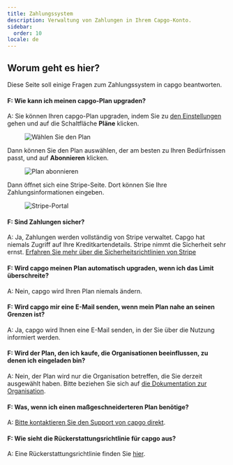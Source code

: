 ```yaml
---
title: Zahlungssystem
description: Verwaltung von Zahlungen in Ihrem Capgo-Konto.
sidebar:
  order: 10
locale: de
---
```


## Worum geht es hier?

Diese Seite soll einige Fragen zum Zahlungssystem in capgo beantworten.

#### F: Wie kann ich meinen capgo-Plan upgraden?
A: Sie können Ihren capgo-Plan upgraden, indem Sie zu [den Einstellungen](/docs/webapp/settings/#how-to-get-to-the-settings-page) gehen und auf die Schaltfläche **Pläne** klicken.

<figure><img src="/plans-buttonwebp" alt="Wählen Sie den Plan" /><figcaption></figcaption></figure>

Dann können Sie den Plan auswählen, der am besten zu Ihren Bedürfnissen passt, und auf **Abonnieren** klicken.

<figure><img src="/plans-subscribewebp" alt="Plan abonnieren" /><figcaption></figcaption></figure>

Dann öffnet sich eine Stripe-Seite. Dort können Sie Ihre Zahlungsinformationen eingeben.

<figure><img src="/plans-stripewebp" alt="Stripe-Portal" /><figcaption></figcaption></figure>

#### F: Sind Zahlungen sicher?
A: Ja, Zahlungen werden vollständig von Stripe verwaltet. Capgo hat niemals Zugriff auf Ihre Kreditkartendetails. Stripe nimmt die Sicherheit sehr ernst. [Erfahren Sie mehr über die Sicherheitsrichtlinien von Stripe](https://stripecom/docs/security/)

#### F: Wird capgo meinen Plan automatisch upgraden, wenn ich das Limit überschreite?
A: Nein, capgo wird Ihren Plan niemals ändern.

#### F: Wird capgo mir eine E-Mail senden, wenn mein Plan nahe an seinen Grenzen ist?
A: Ja, capgo wird Ihnen eine E-Mail senden, in der Sie über die Nutzung informiert werden.

#### F: Wird der Plan, den ich kaufe, die Organisationen beeinflussen, zu denen ich eingeladen bin?
A: Nein, der Plan wird nur die Organisation betreffen, die Sie derzeit ausgewählt haben. Bitte beziehen Sie sich auf [die Dokumentation zur Organisation](/docs/webapp/organization-system/#q-how-is-billing-done-within-orgs).

#### F: Was, wenn ich einen maßgeschneiderteren Plan benötige?
A: [Bitte kontaktieren Sie den Support von capgo direkt](/docs/getting-help#support-by-chat).

#### F: Wie sieht die Rückerstattungsrichtlinie für capgo aus?
A: Eine Rückerstattungsrichtlinie finden Sie [hier](https://capgoapp/return/).